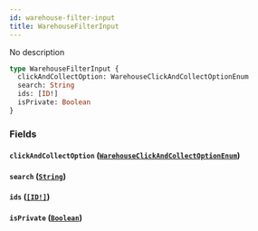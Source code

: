 ```yaml
---
id: warehouse-filter-input
title: WarehouseFilterInput
---
```


No description

```graphql
type WarehouseFilterInput {
  clickAndCollectOption: WarehouseClickAndCollectOptionEnum
  search: String
  ids: [ID!]
  isPrivate: Boolean
}
```

### Fields

#### `clickAndCollectOption` ([`WarehouseClickAndCollectOptionEnum`](../../../developer/api-reference/enums/warehouse-click-and-collect-option-enum))

#### `search` ([`String`](../../../developer/api-reference/scalars/string))

#### `ids` ([`[ID!]`](../../../developer/api-reference/scalars/id))

#### `isPrivate` ([`Boolean`](../../../developer/api-reference/scalars/boolean))
